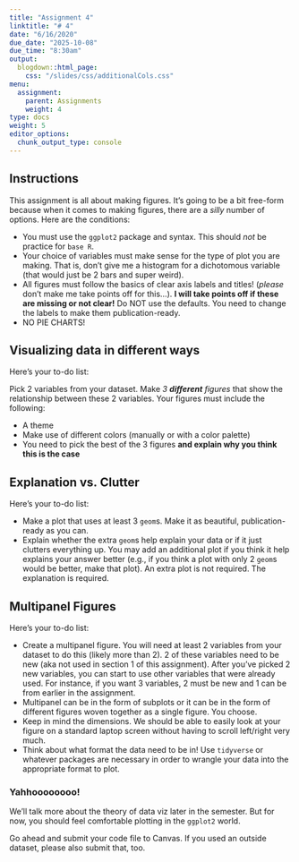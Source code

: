 ```yaml
---
title: "Assignment 4"
linktitle: "# 4"
date: "6/16/2020"
due_date: "2025-10-08"
due_time: "8:30am"
output:
  blogdown::html_page:
    css: "/slides/css/additionalCols.css"
menu:
  assignment:
    parent: Assignments
    weight: 4
type: docs
weight: 5
editor_options: 
  chunk_output_type: console
---
```


## Instructions
This assignment is all about making figures. It's going to be a bit free-form because when it comes to making figures, there are a *silly* number of options. Here are the conditions:

- You must use the `ggplot2` package and syntax. This should *not* be practice for `base R`.
- Your choice of variables must make sense for the type of plot you are making. That is, don't give me a histogram for a dichotomous variable (that would just be 2 bars and super weird).
- All figures must follow the basics of clear axis labels and titles! (*please* don't make me take points off for this...). **I will take points off if these are missing or not clear!** Do NOT use the defaults. You need to change the labels to make them publication-ready.
- NO PIE CHARTS!

## Visualizing data in different ways

:::list
Here's your to-do list:

Pick 2 variables from your dataset. Make *3 __different__ figures* that show the relationship between these 2 variables. Your figures must include the following:

  - A theme
  - Make use of different colors (manually or with a color palette)
  - You need to pick the best of the 3 figures **and explain why you think this is the case**
:::
  
## Explanation vs. Clutter
:::list
Here's your to-do list:

- Make a plot that uses at least 3 `geom`s. Make it as beautiful, publication-ready as you can.
- Explain whether the extra `geom`s help explain your data or if it just clutters everything up. You may add an additional plot if you think it help explains your answer better (e.g., if you think a plot with only 2 `geom`s would be better, make that plot). An extra plot is not required. The explanation is required.
:::

## Multipanel Figures
:::list
Here's your to-do list:

  - Create a multipanel figure. You will need at least 2 variables from your dataset to do this (likely more than 2). 2 of these variables need to be new (aka not used in section 1 of this assignment). After you've picked 2 new variables, you can start to use other variables that were already used. For instance, if you want 3 variables, 2 must be new and 1 can be from earlier in the assignment. 
  - Multipanel can be in the form of subplots or it can be in the form of different figures woven together as a single figure. You choose.
  - Keep in mind the dimensions. We should be able to easily look at your figure on a standard laptop screen without having to scroll left/right very much. 
  - Think about what format the data need to be in! Use `tidyverse` or whatever packages are necessary in order to wrangle your data into the appropriate format to plot.
:::

### Yahhoooooooo!
We'll talk more about the theory of data viz later in the semester. But for now, you should feel comfortable plotting in the `ggplot2` world. 

Go ahead and submit your code file to Canvas. If you used an outside dataset, please also submit that, too.
